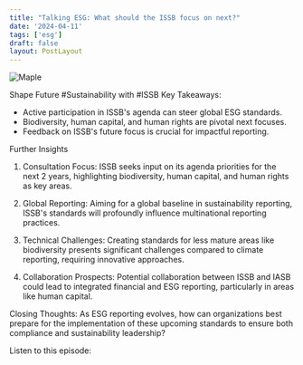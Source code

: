 ```yaml
---
title: "Talking ESG: What should the ISSB focus on next?"
date: '2024-04-11'
tags: ['esg']
draft: false
layout: PostLayout
---
```


<div className="flex justify-center">
  <div className="my-1 w-full px-2 xl:my-1 xl:w-1/2 xl:px-2">
    <img src="https://willpolesa.pythonanywhere.com/static/podcast_thumbnails/reco8mMPvJdSkGghBpodcast_thumbnail.jpg" alt="Maple" className="mx-auto h-58 w-auto" />
  </div>
</div>

Shape Future #Sustainability with #ISSB
Key Takeaways:
- Active participation in ISSB's agenda can steer global ESG standards.
- Biodiversity, human capital, and human rights are pivotal next focuses.
- Feedback on ISSB's future focus is crucial for impactful reporting.

Further Insights
1. Consultation Focus:
ISSB seeks input on its agenda priorities for the next 2 years, highlighting biodiversity, human capital, and human rights as key areas.

2. Global Reporting:
Aiming for a global baseline in sustainability reporting, ISSB's standards will profoundly influence multinational reporting practices.

3. Technical Challenges:
Creating standards for less mature areas like biodiversity presents significant challenges compared to climate reporting, requiring innovative approaches.

4. Collaboration Prospects:
Potential collaboration between ISSB and IASB could lead to integrated financial and ESG reporting, particularly in areas like human capital.

Closing Thoughts:
As ESG reporting evolves, how can organizations best prepare for the implementation of these upcoming standards to ensure both compliance and sustainability leadership?

Listen to this episode:
